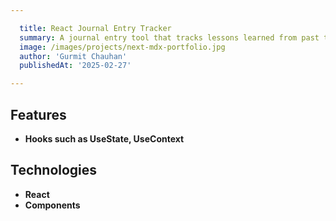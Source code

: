 ```yaml
---

  title: React Journal Entry Tracker
  summary: A journal entry tool that tracks lessons learned from past technical issues.
  image: /images/projects/next-mdx-portfolio.jpg
  author: 'Gurmit Chauhan'
  publishedAt: '2025-02-27'

---
```


## Features

- **Hooks such as UseState, UseContext**

## Technologies

- **React**
- **Components**